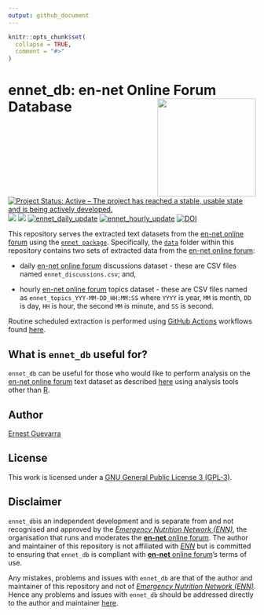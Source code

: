 ```yaml
---
output: github_document
---
```


<!-- README.md is generated from README.Rmd. Please edit that file -->

```r
knitr::opts_chunk$set(
  collapse = TRUE,
  comment = "#>"
)
```

# ennet_db: en-net Online Forum Database <img src="ennet_db.png" width="200px" align="right" />

<!-- badges: start -->
[![Project Status: Active – The project has reached a stable, usable state and is being actively developed.](https://www.repostatus.org/badges/latest/active.svg)](https://www.repostatus.org/#active)
![](https://img.shields.io/badge/version-prerelease-orange)
[![](https://img.shields.io/badge/license-GPL3-blue)](https://github.com/katilingban/ennet_db/blob/master/LICENSE.md)
[![ennet_daily_update](https://github.com/katilingban/ennet_db/workflows/ennet_daily_update/badge.svg)](https://github.com/katilingban/ennet_db/actions?query=workflow%3Aennet_daily_update)
[![ennet_hourly_update](https://github.com/katilingban/ennet_db/workflows/ennet_hourly_update/badge.svg)](https://github.com/katilingban/ennet_db/actions?query=workflow%3Aennet_hourly_update)
[![DOI](https://zenodo.org/badge/324514598.svg)](https://zenodo.org/badge/latestdoi/324514598)
<!-- badges: end -->

This repository serves the extracted text datasets from the [en-net online forum](https://www.en-net.org) using the [`ennet package`](https://katilingban.io/ennet/). Specifically, the [`data`](https://github.com/katilingban/ennet_db/tree/main/data) folder within this repository contains two sets of extracted data from the [en-net online forum](https://www.en-net.org):

* daily [en-net online forum](https://www.en-net.org) discussions dataset - these are CSV files named `ennet_discussions.csv`; and,

* hourly [en-net online forum](https://www.en-net.org) topics dataset - these are CSV files named as `ennet_topics_YYY-MM-DD_HH:MM:SS` where `YYYY` is year, `MM` is month, `DD` is day, `HH` is hour, the second `MM` is
minute, and `SS` is second.

Routine scheduled extraction is performed using [GitHub Actions](https://github.com/katilingban/ennet_db/actions) workflows found [here](https://github.com/katilingban/ennet_db/tree/main/.github/workflows).

## What is `ennet_db` useful for?

`ennet_db` can be useful for those who would like to perform analysis on the [en-net online forum](https://www.en-net.org) text dataset as described [here](https://katilingban.io/ennet/) using analysis tools other than [R](https://cran.r-project.org).

## Author

[Ernest Guevarra](https://ernest.guevarra.io)

## License

This work is licensed under a [GNU General Public License 3 (GPL-3)](https://github.com/katilingban/ennet_db/blob/master/LICENSE.md).

## Disclaimer

`ennet_db`is an independent development and is separate from and not recognised and approved by the *[Emergency Nutrition Network (ENN)](https://www.ennonline.net)*, the organisation that runs and moderates the [**en-net** online forum](https://www.en-net.org). The author and maintainer of this repository is not affiliated with *[ENN](https://www.ennonline.net)* but is committed to ensuring that `ennet_db` is compliant with [**en-net** online forum](https://www.en-net.org)'s terms of use.

Any mistakes, problems and issues with `ennet_db` are that of the author and maintainer of this repository and not of *[Emergency Nutrition Network (ENN)](https://www.ennonline.net)*. Hence any problems and issues with `ennet_db` should be addressed directly to the author and maintainer [here](https://github.com/katilingban/ennet_db/issues).
